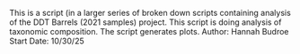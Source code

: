 This is a script (in a larger series of broken down scripts containing analysis of the DDT Barrels (2021 samples) project. This script is doing analysis of taxonomic composition. The script generates plots.
Author: Hannah Budroe
Start Date: 10/30/25


